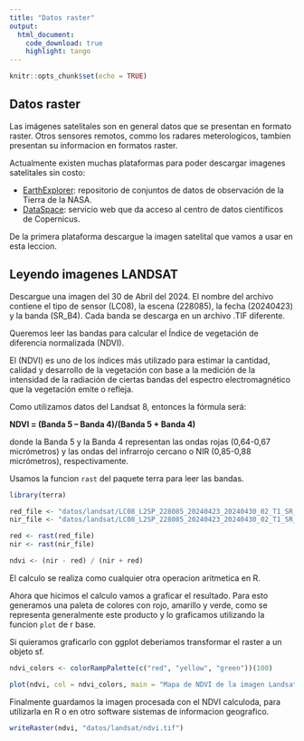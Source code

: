 ```yaml
---
title: "Datos raster"
output: 
  html_document:
    code_download: true
    highlight: tango
---
```


```r
knitr::opts_chunk$set(echo = TRUE)
```

## Datos raster

Las imágenes satelitales son en general datos que se presentan en formato raster.  Otros sensores remotos, commo los radares meterologicos, tambien presentan su informacion en formatos raster. 

Actualmente existen muchas plataformas para poder descargar imagenes satelitales sin costo:

* [EarthExplorer](https://earthexplorer.usgs.gov): repositorio de conjuntos de datos de observación de la Tierra de la NASA.
* [DataSpace](https://dataspace.copernicus.eu): servicio web que da acceso al centro de datos científicos de Copernicus. 

De la primera plataforma descargue la imagen satelital que vamos a usar en esta leccion.

## Leyendo imagenes LANDSAT

Descargue una imagen del 30 de Abril del 2024.  El nombre del archivo contiene el tipo de sensor (LC08), la escena (228085), la fecha (20240423) y la banda (SR_B4).  Cada banda se descarga en un archivo .TIF diferente. 

Queremos leer las bandas para calcular el Índice de vegetación de diferencia normalizada (NDVI).

El (NDVI) es uno de los índices más utilizado para estimar la cantidad, calidad y desarrollo de la vegetación con base a la medición de la intensidad de la radiación de ciertas bandas del espectro electromagnético que la vegetación emite o refleja.

Como utilizamos datos del Landsat 8, entonces la fórmula será: 

**NDVI = (Banda 5 – Banda 4)/(Banda 5 + Banda 4)**

donde la Banda 5 y la Banda 4 representan las ondas rojas (0,64-0,67 micrómetros) y las ondas del infrarrojo cercano o NIR (0,85-0,88 micrómetros), respectivamente.

Usamos la funcion `rast` del paquete terra para leer las bandas. 

```r
library(terra)

red_file <- "datos/landsat/LC08_L2SP_228085_20240423_20240430_02_T1_SR_B4.TIF"
nir_file <- "datos/landsat/LC08_L2SP_228085_20240423_20240430_02_T1_SR_B5.TIF"

red <- rast(red_file)
nir <- rast(nir_file)

ndvi <- (nir - red) / (nir + red)
```

El calculo se realiza como cualquier otra operacion aritmetica en R.

Ahora que hicimos el calculo vamos a graficar el resultado.  Para esto generamos una paleta de colores con rojo, amarillo y verde, como se representa generalmente este producto y lo graficamos utilizando la funcion `plot` de r base.

Si quieramos graficarlo con ggplot deberiamos transformar el raster a un objeto sf. 

```r
ndvi_colors <- colorRampPalette(c("red", "yellow", "green"))(100)

plot(ndvi, col = ndvi_colors, main = "Mapa de NDVI de la imagen Landsat")

```

Finalmente guardamos la imagen procesada con el NDVI calculoda, para utilizarla en R o en otro software sistemas de informacion geografico.

```r
writeRaster(ndvi, "datos/landsat/ndvi.tif")

```

